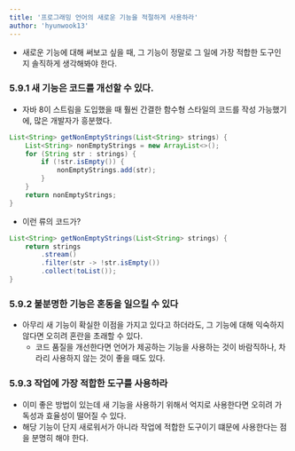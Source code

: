 ```yaml
---
title: '프로그래밍 언어의 새로운 기능을 적절하게 사용하라'
author: 'hyunwook13'
---
```


- 새로운 기능에 대해 써보고 싶을 때, 그 기능이 정말로 그 일에 가장 적합한 도구인지 솔직하게 생각해봐야 한다.

### 5.9.1 새 기능은 코드를 개선할 수 있다.
- 자바 8이 스트림을 도입했을 때 훨씬 간결한 함수형 스타일의 코드를 작성 가능했기에, 많은 개발자가 흥분했다. 

```java
List<String> getNonEmptyStrings(List<String> strings) {
    List<String> nonEmptyStrings = new ArrayList<>();
    for (String str : strings) {
        if (!str.isEmpty()) {
            nonEmptyStrings.add(str);
        }
    }
    return nonEmptyStrings;
}
```
- 이런 류의 코드가?
```java
List<String> getNonEmptyStrings(List<String> strings) {
    return strings
        .stream()
        .filter(str -> !str.isEmpty())
        .collect(toList());
}
```

### 5.9.2 불분명한 기능은 혼동을 일으킬 수 있다
- 아무리 새 기능이 확실한 이점을 가지고 있다고 하더라도, 그 기능에 대해 익숙하지 않다면 오히려 혼란을 초래할 수 있다.
    - 코드 품질을 개선한다면 언어가 제공하는 기능을 사용하는 것이 바람직하나, 차라리 사용하지 않는 것이 좋을 때도 있다.

### 5.9.3 작업에 가장 적합한 도구를 사용하라
- 이미 좋은 방법이 있는데 새 기능을 사용하기 위해서 억지로 사용한다면 오히려 가독성과 효율성이 떨어질 수 있다.
- 해당 기능이 단지 새로워서가 아니라 작업에 적합한 도구이기 떄문에 사용한다는 점을 분명히 해야 한다.